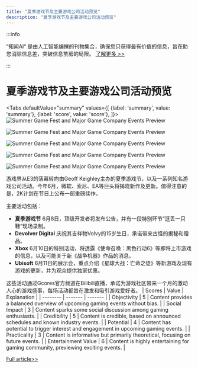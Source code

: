 ```yaml
---
title: "夏季游戏节及主要游戏公司活动预览"
description: "夏季游戏节及主要游戏公司活动预览"
---
```



:::info

“知闻AI“ 是由人工智能编撰的刊物集合，确保您只获得最有价值的信息，旨在助您消除信息差，突破信息茧房的局限。  [了解更多 >>](/)

:::

# 夏季游戏节及主要游戏公司活动预览


<Tabs
	defaultValue="summary"
	values={[
	{label: 'summary', value: 'summary'},
	{label: 'score', value: 'score'},
]}>
<TabItem value="summary">
<img
  src="https://image.informedainews.com/2024/06/Ent-zJZ-1717551846-0.jpg"
  alt="Summer Game Fest and Major Game Company Events Preview"
/>

<img
  src="https://image.informedainews.com/2024/06/Ent-n9Y-1717551846-1.jpg"
  alt="Summer Game Fest and Major Game Company Events Preview"
/>

<img
  src="https://image.informedainews.com/2024/06/Ent-a0q-1717551846-2.jpg"
  alt="Summer Game Fest and Major Game Company Events Preview"
/>

<img
  src="https://image.informedainews.com/2024/06/Ent-zK1-1717551846-3.jpg"
  alt="Summer Game Fest and Major Game Company Events Preview"
/>

<img
  src="https://image.informedainews.com/2024/06/Ent-PaU-1717551846-4.jpg"
  alt="Summer Game Fest and Major Game Company Events Preview"
/>



游戏界从E3的落幕转向由Geoff Keighley主办的夏季游戏节，以及一系列知名游戏公司活动。今年6月，微软、索尼、EA等巨头将揭晓新作及更新。值得注意的是，2K计划在节日上公布一部重磅续作。

主要活动包括：
- **夏季游戏节** 6月8日，顶级开发者将发布公告，并有一段特别环节“逛丢一只鞋”现场录制。
- **Devolver Digital** 庆祝其吉祥物Volvy的15岁生日，承诺带来古怪的揭秘和赠品。
- **Xbox** 6月10日的特别活动，将透露《使命召唤：黑色行动6》等即将上市游戏的信息，以及可能关于新《战争机器》作品的消息。
- **Ubisoft** 6月11日的展示会，重点介绍《星球大战：亡命之徒》等新游戏及现有游戏的更新，并为观众提供独家优惠。

这些活动通过Gcores官方频道在Bilibili直播，承诺为游戏社区带来一个月的激动人心的游戏盛事，每场活动都旨在激发和吸引游戏爱好者。
</TabItem>
<TabItem value="score">
	| Scores     | Value   | Explanation |
	| -------- | ------- | ------- |
	| Objectivity  | 5    | Content provides a balanced overview of upcoming gaming events without bias.    |
	| Social Impact | 3     | Content sparks some social discussion among gaming enthusiasts.    |
	| Credibility    | 5    | Content is credible, based on announced schedules and known industry events.    |
	| Potential    | 4    | Content has potential to trigger interest and engagement in upcoming gaming events.    |
	| Practicality    | 3    | Content is informative but primarily theoretical, focusing on future events.    |
	| Entertainment Value    | 6    | Content is highly entertaining for gaming community, previewing exciting events.    |
</TabItem>
</Tabs>

[Full article>>](https://www.gcores.com/articles/182874)
